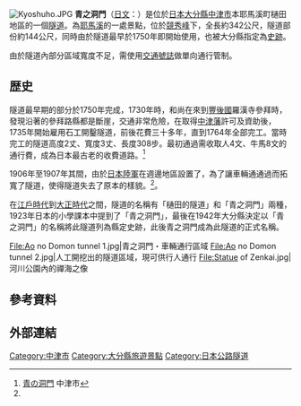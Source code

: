 {{Coord|33|30|0.5|N|131|10|18.5|E|region:JP-44_type:landmark|display=title}}
[[File:Kyoshuho.JPG|thumb]]
'''青之洞門'''（[[日文|日文]]：'''{{lang|ja|青の洞門}}'''）是位於[[日本|日本]][[大分縣|大分縣]][[中津市|中津市]]本耶馬溪町樋田地區的一個[[隧道|隧道]]。為{{tsl|ja|名勝}}[[耶馬溪|耶馬溪]]的一處景點，位於[[競秀峰|競秀峰]]下，全長約342公尺，隧道部份約144公尺，同時由於隧道最早於1750年即開始使用，也被大分縣指定為[[史跡|史跡]]。

由於隧道內部分區域寬度不足，需使用[[交通號誌|交通號誌]]做單向通行管制。

== 歴史 ==
隧道最早期的部分於1750年完成，1730年時，和尚{{tsl|ja|禅海|禪海}}在來到[[豐後國|豐後國]]羅漢寺參拜時，發現沿著{{tsl|ja|山国川|山國川}}的參拜路縣都是斷崖，交通非常危險，在取得[[中津藩|中津藩]]許可及資助後，1735年開始雇用石工開鑿隧道，前後花費三十多年，直到1764年全部完工。當時完工的隧道高度2丈、寬度3丈、長度308步。最初通過需收取人4文、牛馬8文的通行費，成為日本最古老的收費道路。<ref name="nakatsu">[http://www.city-nakatsu.jp/kankodocs/2013080200107/ 青の洞門] {{Wayback|url=http://www.city-nakatsu.jp/kankodocs/2013080200107/ |date=20160216041101 }} 中津市</ref>

1906年至1907年其間，由於[[日本陸軍|日本陸軍]]在週邊地區設置了{{tsl|ja|日出生台演習場}}，為了讓車輛通通過而拓寬了隧道，使得隧道失去了原本的樣貌。<ref name="nakatsu" />。

在[[江戶時代|江戶時代]]到[[大正時代|大正時代]]之間，隧道的名稱有「樋田的隧道」和「青之洞門」兩種，1923年日本的小學課本中提到了「青之洞門」，最後在1942年大分縣決定以「青之洞門」的名稱將此隧道列為縣定史跡，此後青之洞門成為此隧道的正式名稱。

<gallery widths=200px heights=150px>
File:Ao no Domon tunnel 1.jpg|青之洞門・車輛通行區域
File:Ao no Domon tunnel 2.jpg|人工開挖出的隧道區域，現可供行人通行
File:Statue of Zenkai.jpg|河川公園內的禪海之像
</gallery>

== 參考資料 ==
{{Reflist}}

== 外部連結 ==
{{commonscat|Aonodōmon}}

{{DEFAULTSORT:Aonodōmon}}

[[Category:中津市|Category:中津市]]
[[Category:大分縣旅遊景點|Category:大分縣旅遊景點]]
[[Category:日本公路隧道|Category:日本公路隧道]]